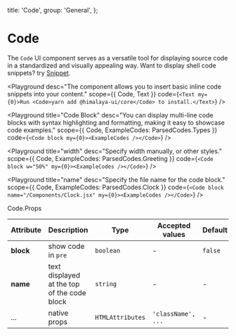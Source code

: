 
  title: 'Code',
  group: 'General',
};

# Code

The `Code` UI component serves as a versatile tool for displaying source code in a standardized and visually appealing way.
Want to display shell code snippets? try [Snippet](/components/snippet).

<Playground
  desc="The component allows you to insert basic inline code snippets into your content."
  scope={{ Code, Text }}
  code={`
<Text my={0}>Run <Code>yarn add @himalaya-ui/core</Code> to install.</Text>
`}
/>

<Playground
  title="Code Block"
  desc="You can display multi-line code blocks with syntax highlighting and formatting, making it easy to showcase code examples."
  scope={{ Code, ExampleCodes: ParsedCodes.Types }}
  code={`
<Code block my={0}><ExampleCodes /></Code>
`}
/>

<Playground
  title="width"
  desc="Specify width manually, or other styles."
  scope={{ Code, ExampleCodes: ParsedCodes.Greeting }}
  code={`
<Code block w="50%" my={0}><ExampleCodes /></Code>
`}
/>

<Playground
  title="name"
  desc="Specify the file name for the code block."
  scope={{ Code, ExampleCodes: ParsedCodes.Clock }}
  code={`
<Code block name="/Components/Clock.jsx" my={0}><ExampleCodes /></Code>
`}
/>

<Attributes edit="/app/components/code.mdx">
<Attributes.Title>Code.Props</Attributes.Title>

| Attribute | Description                                 | Type             | Accepted values    | Default |
| --------- | ------------------------------------------- | ---------------- | ------------------ | ------- |
| **block** | show code in `pre`                          | `boolean`        | -                  | `false` |
| **name**  | text displayed at the top of the code block | `string`         | -                  | -       |
| ...       | native props                                | `HTMLAttributes` | `'className', ...` | -       |

</Attributes>
